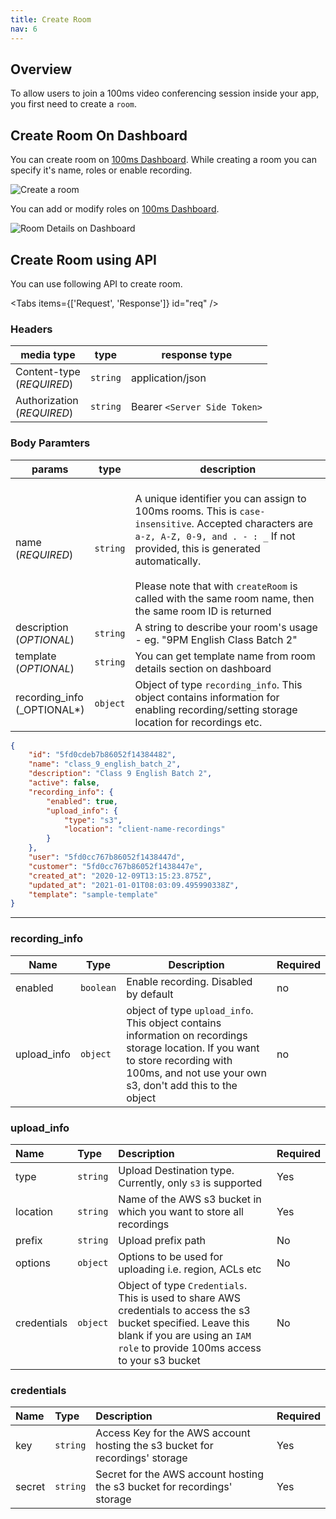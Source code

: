 ```yaml
---
title: Create Room
nav: 6
---
```


## Overview

To allow users to join a 100ms video conferencing session inside your app, you first need to create a `room`.

## Create Room On Dashboard

You can create room on [100ms Dashboard](https://dashboard.100ms.live/create-rooms). While creating a room you can specify it's name, roles or enable recording.

<Image width={2168} height={1212} alt="Create a room" src="/docs/v2/create-a-room.png" />

You can add or modify roles on [100ms Dashboard](https://dashboard.100ms.live/roles).

<Image
    width={2462}
    height={1638}
    alt="Room Details on Dashboard"
    src="/docs/v2/role-dashboard.png"
/>

## Create Room using API

You can use following API to create room.

<PostRequest
    title="Create Room API"
    desp="This endpoint is used to create Room. "
    url="https://prod-in2.100ms.live/api/v2/rooms"
/>

<Tabs items={['Request', 'Response']} id="req" />

<div id="req-0">

### Headers

| media type                       | type     | response type                |
| -------------------------------- | -------- | ---------------------------- |
| Content-type <br/> (_REQUIRED_)  | `string` | application/json             |
| Authorization <br/> (_REQUIRED_) | `string` | Bearer `<Server Side Token>` |

### Body Paramters

| params                              | type     | description                                                                                                                                                                                                                                                                                                          |
| ----------------------------------- | -------- | -------------------------------------------------------------------------------------------------------------------------------------------------------------------------------------------------------------------------------------------------------------------------------------------------------------------- |
| name <br/> (_REQUIRED_)             | `string` | <br/> A unique identifier you can assign to 100ms rooms. This is `case-insensitive`. Accepted characters are `a-z, A-Z, 0-9, and . - : _` If not provided, this is generated automatically. <br/><br/> Please note that with `createRoom` is called with the same room name, then the same room ID is returned <br/> |
| description <br/> (_OPTIONAL_)      | `string` | A string to describe your room's usage - eg. "9PM English Class Batch 2" | 
| template <br/> (_OPTIONAL_)         | `string` | You can get template name from room details section on dashboard    |
| recording_info <br/> (\_OPTIONAL\*) | `object` | Object of type `recording_info`. This object contains information for enabling recording/setting storage location for recordings etc. |

</div>

<div id="req-1">

<Response res="200: OK" />

```json
{
    "id": "5fd0cdeb7b86052f14384482",
    "name": "class_9_english_batch_2",
    "description": "Class 9 English Batch 2",
    "active": false,
    "recording_info": {
        "enabled": true,
        "upload_info": {
            "type": "s3",
            "location": "client-name-recordings"
        }
    },
    "user": "5fd0cc767b86052f1438447d",
    "customer": "5fd0cc767b86052f1438447e",
    "created_at": "2020-12-09T13:15:23.875Z",
    "updated_at": "2021-01-01T08:03:09.495990338Z",
    "template": "sample-template"
}
```

</div>

---

### recording_info

| Name        | Type      | Description                                                                                                                                                                                     | Required |
| ----------- | --------- | ----------------------------------------------------------------------------------------------------------------------------------------------------------------------------------------------- | -------- |
| enabled     | `boolean` | Enable recording. Disabled by default                                                                                                                                                           | no       |
| upload_info | `object`  | object of type `upload_info`. This object contains information on recordings storage location. If you want to store recording with 100ms, and not use your own s3, don't add this to the object | no       |

### upload_info

| Name        | Type     | Description                                                                                                                                                                                      | Required |
| :---------- | :------- | :----------------------------------------------------------------------------------------------------------------------------------------------------------------------------------------------- | :------- |
| type        | `string` | Upload Destination type. Currently, only `s3` is supported                                                                                                                                       | Yes      |
| location    | `string` | Name of the AWS s3 bucket in which you want to store all recordings                                                                                                                              | Yes      |
| prefix      | `string` | Upload prefix path                                                                                                                                                                               | No       |
| options     | `object` | Options to be used for uploading i.e. region, ACLs etc                                                                                                                                           | No       |
| credentials | `object` | Object of type `Credentials`. This is used to share AWS credentials to access the s3 bucket specified. Leave this blank if you are using an `IAM role` to provide 100ms access to your s3 bucket | No       |

### credentials

| Name   | Type     | Description                                                                  | Required |
| :----- | :------- | :--------------------------------------------------------------------------- | :------- |
| key    | `string` | Access Key for the AWS account hosting the s3 bucket for recordings' storage | Yes      |
| secret | `string` | Secret for the AWS account hosting the s3 bucket for recordings' storage     | Yes      |
